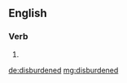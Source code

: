 ==English==

===Verb===
{{head|en}}

# {{en-past of|disburden}}

[[de:disburdened]]
[[mg:disburdened]]